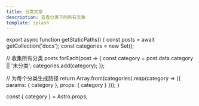 ```yaml
---
title: 分类文章
description: 查看分类下的所有文章
template: splash
---
```



export async function getStaticPaths() {
  const posts = await getCollection('docs');
  const categories = new Set();
  
  // 收集所有分类
  posts.forEach(post => {
    const category = post.data.category || '未分类';
    categories.add(category);
  });
  
  // 为每个分类生成路径
  return Array.from(categories).map(category => ({
    params: { category },
    props: { category }
  }));
}

const { category } = Astro.props;

<CategoryList category={category} /> 
